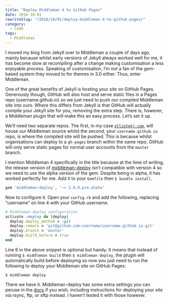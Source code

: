 ```yaml
---
title: "Deploy Middleman 4 to GitHub Pages"
date: 2016-10-01
rewriteSlug: "/2016/10/01/deploy-middleman-4-to-github-pages/"
category:
  - Code
tags:
  - Middleman
---
```


I moved my blog from Jekyll over to Middleman a couple of days ago, mainly because whilst early versions of Jekyll always worked well for me, it has become slow at recompiling after a change making customisation a less enjoyable process. Speaking of customisation, I’m not a fan of the gem-based system they moved to for themes in 3.0 either. Thus, enter Middleman.

One of the great benefits of Jekyll is hosting your site on GitHub Pages. Generously though, GitHub will also host and serve static files in a Pages repo (username.github.io) so we just need to push our compiled Middleman site into ours. Where this differs from Jekyll is that GitHub will actually compile your Jekyll site for you, removing the extra step. There is, however, a Middleman plugin that will make this an easy process. Let’s set it up.

We’ll need two separate repos. The first, in my case [`elliotekj.com`](https://github.com/elliotekj/elliotekj.com), will house our Middleman source whilst the second, your `username.github.io` repo, is where the compiled site will be pushed. This is because whilst organisations can deploy to a `gh-pages` branch within the same repo, GitHub will only serve static pages for normal user accounts from the `master` branch.

I mention Middleman 4 specifically in the title because at the time of writing, the release version of [middleman-deploy](https://github.com/middleman-contrib/middleman-deploy) isn’t compatible with version 4 so we need to use the alpha version of the gem. Despite being in alpha, it has worked perfectly for me. Add it to your `Gemfile` then `$ bundle install`.

```ruby
gem 'middleman-deploy', '~> 2.0.0.pre.alpha'
```

Now to configure it. Open your `config.rb` and add the following, replacing “username” on line 4 with your GitHub username.

```ruby
# Middleman-deploy configuration
activate :deploy do |deploy|
  deploy.deploy_method = :git
  deploy.remote = 'git@github.com:username/username.github.io.git'
  deploy.branch = 'master'
  deploy.build_before = true
end
```

Line 6 in the above snippet is optional but handy. It means that instead of running `$ middleman build` then `$ middleman deploy`, the plugin will automatically build before deploying so now you just need to run the following to deploy your Middleman site on GitHub Pages:

```
$ middleman deploy
```

There we have it. Middleman-deploy has some extra settings you can peruse in the [docs](https://github.com/middleman-contrib/middleman-deploy#middleman-deploy) if you wish, including instructions for deploying your site via rsync, ftp, or sftp instead. I haven’t tested it with those however.
  